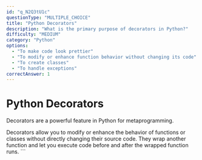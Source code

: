 ```yaml
---
id: "q_N2Q3tU1c"
questionType: "MULTIPLE_CHOICE"
title: "Python Decorators"
description: "What is the primary purpose of decorators in Python?"
difficulty: "MEDIUM"
category: "Python"
options:
  - "To make code look prettier"
  - "To modify or enhance function behavior without changing its code"
  - "To create classes"
  - "To handle exceptions"
correctAnswer: 1
---
```


# Python Decorators

Decorators are a powerful feature in Python for metaprogramming.

Decorators allow you to modify or enhance the behavior of functions or classes without directly changing their source code. They wrap another function and let you execute code before and after the wrapped function runs.
\`\`\`
